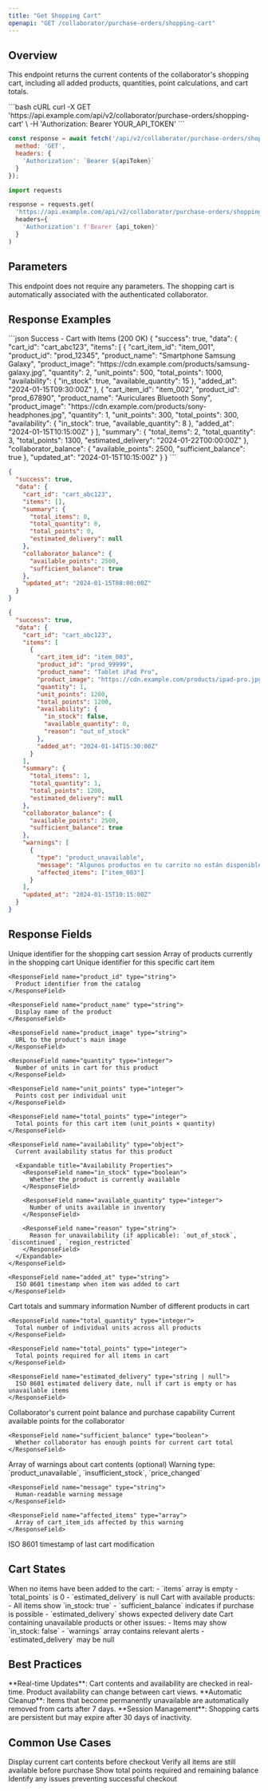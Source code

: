 ```yaml
---
title: "Get Shopping Cart"
openapi: "GET /collaborator/purchase-orders/shopping-cart"
---
```


## Overview

This endpoint returns the current contents of the collaborator's shopping cart, including all added products, quantities, point calculations, and cart totals.

<RequestExample>
```bash cURL
curl -X GET 'https://api.example.com/api/v2/collaborator/purchase-orders/shopping-cart' \
  -H 'Authorization: Bearer YOUR_API_TOKEN'
```

```javascript Node.js
const response = await fetch('/api/v2/collaborator/purchase-orders/shopping-cart', {
  method: 'GET',
  headers: {
    'Authorization': `Bearer ${apiToken}`
  }
});
```

```python Python
import requests

response = requests.get(
  'https://api.example.com/api/v2/collaborator/purchase-orders/shopping-cart',
  headers={
    'Authorization': f'Bearer {api_token}'
  }
)
```
</RequestExample>

## Parameters

This endpoint does not require any parameters. The shopping cart is automatically associated with the authenticated collaborator.

## Response Examples

<ResponseExample>
```json Success - Cart with Items (200 OK)
{
  "success": true,
  "data": {
    "cart_id": "cart_abc123",
    "items": [
      {
        "cart_item_id": "item_001",
        "product_id": "prod_12345",
        "product_name": "Smartphone Samsung Galaxy",
        "product_image": "https://cdn.example.com/products/samsung-galaxy.jpg",
        "quantity": 2,
        "unit_points": 500,
        "total_points": 1000,
        "availability": {
          "in_stock": true,
          "available_quantity": 15
        },
        "added_at": "2024-01-15T09:30:00Z"
      },
      {
        "cart_item_id": "item_002",
        "product_id": "prod_67890",
        "product_name": "Auriculares Bluetooth Sony",
        "product_image": "https://cdn.example.com/products/sony-headphones.jpg",
        "quantity": 1,
        "unit_points": 300,
        "total_points": 300,
        "availability": {
          "in_stock": true,
          "available_quantity": 8
        },
        "added_at": "2024-01-15T10:15:00Z"
      }
    ],
    "summary": {
      "total_items": 2,
      "total_quantity": 3,
      "total_points": 1300,
      "estimated_delivery": "2024-01-22T00:00:00Z"
    },
    "collaborator_balance": {
      "available_points": 2500,
      "sufficient_balance": true
    },
    "updated_at": "2024-01-15T10:15:00Z"
  }
}
```

```json Success - Empty Cart (200 OK)
{
  "success": true,
  "data": {
    "cart_id": "cart_abc123",
    "items": [],
    "summary": {
      "total_items": 0,
      "total_quantity": 0,
      "total_points": 0,
      "estimated_delivery": null
    },
    "collaborator_balance": {
      "available_points": 2500,
      "sufficient_balance": true
    },
    "updated_at": "2024-01-15T08:00:00Z"
  }
}
```

```json Cart with Unavailable Items (200 OK)
{
  "success": true,
  "data": {
    "cart_id": "cart_abc123",
    "items": [
      {
        "cart_item_id": "item_003",
        "product_id": "prod_99999",
        "product_name": "Tablet iPad Pro",
        "product_image": "https://cdn.example.com/products/ipad-pro.jpg",
        "quantity": 1,
        "unit_points": 1200,
        "total_points": 1200,
        "availability": {
          "in_stock": false,
          "available_quantity": 0,
          "reason": "out_of_stock"
        },
        "added_at": "2024-01-14T15:30:00Z"
      }
    ],
    "summary": {
      "total_items": 1,
      "total_quantity": 1,
      "total_points": 1200,
      "estimated_delivery": null
    },
    "collaborator_balance": {
      "available_points": 2500,
      "sufficient_balance": true
    },
    "warnings": [
      {
        "type": "product_unavailable",
        "message": "Algunos productos en tu carrito no están disponibles",
        "affected_items": ["item_003"]
      }
    ],
    "updated_at": "2024-01-15T10:15:00Z"
  }
}
```
</ResponseExample>

## Response Fields

<ResponseField name="cart_id" type="string">
  Unique identifier for the shopping cart session
</ResponseField>

<ResponseField name="items" type="array">
  Array of products currently in the shopping cart
  
  <Expandable title="Cart Item Properties">
    <ResponseField name="cart_item_id" type="string">
      Unique identifier for this specific cart item
    </ResponseField>
    
    <ResponseField name="product_id" type="string">
      Product identifier from the catalog
    </ResponseField>
    
    <ResponseField name="product_name" type="string">
      Display name of the product
    </ResponseField>
    
    <ResponseField name="product_image" type="string">
      URL to the product's main image
    </ResponseField>
    
    <ResponseField name="quantity" type="integer">
      Number of units in cart for this product
    </ResponseField>
    
    <ResponseField name="unit_points" type="integer">
      Points cost per individual unit
    </ResponseField>
    
    <ResponseField name="total_points" type="integer">
      Total points for this cart item (unit_points × quantity)
    </ResponseField>
    
    <ResponseField name="availability" type="object">
      Current availability status for this product
      
      <Expandable title="Availability Properties">
        <ResponseField name="in_stock" type="boolean">
          Whether the product is currently available
        </ResponseField>
        
        <ResponseField name="available_quantity" type="integer">
          Number of units available in inventory
        </ResponseField>
        
        <ResponseField name="reason" type="string">
          Reason for unavailability (if applicable): `out_of_stock`, `discontinued`, `region_restricted`
        </ResponseField>
      </Expandable>
    </ResponseField>
    
    <ResponseField name="added_at" type="string">
      ISO 8601 timestamp when item was added to cart
    </ResponseField>
  </Expandable>
</ResponseField>

<ResponseField name="summary" type="object">
  Cart totals and summary information
  
  <Expandable title="Summary Properties">
    <ResponseField name="total_items" type="integer">
      Number of different products in cart
    </ResponseField>
    
    <ResponseField name="total_quantity" type="integer">
      Total number of individual units across all products
    </ResponseField>
    
    <ResponseField name="total_points" type="integer">
      Total points required for all items in cart
    </ResponseField>
    
    <ResponseField name="estimated_delivery" type="string | null">
      ISO 8601 estimated delivery date, null if cart is empty or has unavailable items
    </ResponseField>
  </Expandable>
</ResponseField>

<ResponseField name="collaborator_balance" type="object">
  Collaborator's current point balance and purchase capability
  
  <Expandable title="Balance Properties">
    <ResponseField name="available_points" type="integer">
      Current available points for the collaborator
    </ResponseField>
    
    <ResponseField name="sufficient_balance" type="boolean">
      Whether collaborator has enough points for current cart total
    </ResponseField>
  </Expandable>
</ResponseField>

<ResponseField name="warnings" type="array">
  Array of warnings about cart contents (optional)
  
  <Expandable title="Warning Properties">
    <ResponseField name="type" type="string">
      Warning type: `product_unavailable`, `insufficient_stock`, `price_changed`
    </ResponseField>
    
    <ResponseField name="message" type="string">
      Human-readable warning message
    </ResponseField>
    
    <ResponseField name="affected_items" type="array">
      Array of cart_item_ids affected by this warning
    </ResponseField>
  </Expandable>
</ResponseField>

<ResponseField name="updated_at" type="string">
  ISO 8601 timestamp of last cart modification
</ResponseField>

## Cart States

<AccordionGroup>
  <Accordion title="Empty Cart">
    When no items have been added to the cart:
    - `items` array is empty
    - `total_points` is 0
    - `estimated_delivery` is null
  </Accordion>
  
  <Accordion title="Active Cart">
    Cart with available products:
    - All items show `in_stock: true`
    - `sufficient_balance` indicates if purchase is possible
    - `estimated_delivery` shows expected delivery date
  </Accordion>
  
  <Accordion title="Cart with Issues">
    Cart containing unavailable products or other issues:
    - Items may show `in_stock: false`
    - `warnings` array contains relevant alerts
    - `estimated_delivery` may be null
  </Accordion>
</AccordionGroup>

## Best Practices

<Tip>
**Real-time Updates**: Cart contents and availability are checked in real-time. Product availability can change between cart views.
</Tip>

<Note>
**Automatic Cleanup**: Items that become permanently unavailable are automatically removed from carts after 7 days.
</Note>

<Warning>
**Session Management**: Shopping carts are persistent but may expire after 30 days of inactivity.
</Warning>

## Common Use Cases

<CardGroup cols={2}>
  <Card title="Cart Review" icon="eye">
    Display current cart contents before checkout
  </Card>
  <Card title="Availability Check" icon="check-circle">
    Verify all items are still available before purchase
  </Card>
  <Card title="Point Calculation" icon="calculator">
    Show total points required and remaining balance
  </Card>
  <Card title="Cart Validation" icon="shield-check">
    Identify any issues preventing successful checkout
  </Card>
</CardGroup>